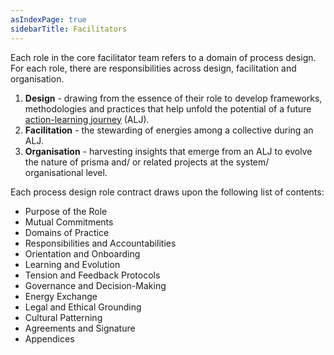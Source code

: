 ```yaml
---
asIndexPage: true
sidebarTitle: Facilitators
---
```



Each role in the core facilitator team refers to a domain of process design. For each role, there are responsibilities across design, facilitation and organisation. 

1. **Design** - drawing from the essence of their role to develop frameworks, methodologies and practices that help unfold the potential of a future [action-learning journey](/patterns/action-learning%20journeys.md) (ALJ).
2. **Facilitation** - the stewarding of energies among a collective during an ALJ.
3. **Organisation** - harvesting insights that emerge from an ALJ to evolve the nature of prisma and/ or related projects at the system/ organisational level. 

Each process design role contract draws upon the following list of contents:

- Purpose of the Role
- Mutual Commitments
- Domains of Practice
- Responsibilities and Accountabilities
- Orientation and Onboarding
- Learning and Evolution
- Tension and Feedback Protocols
- Governance and Decision-Making
- Energy Exchange
- Legal and Ethical Grounding
- Cultural Patterning
- Agreements and Signature
- Appendices